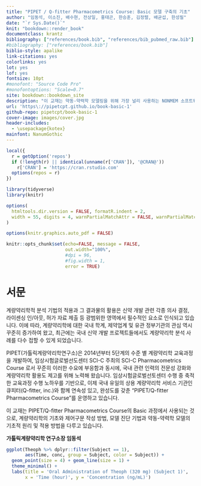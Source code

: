 ```yaml
--- 
title: "PIPET / Q-fitter Pharmacometrics Course: Basic 모델 구축의 기초"
author: "임동석, 이소진, 배수현, 전상일, 홍태곤, 한승훈, 김정렬, 배균섭, 한성필"
date: "`r Sys.Date()`"
knit: "bookdown::render_book"
documentclass: krantz
bibliography: ["references/book.bib", "references/bib_pubmed_raw.bib"]
#bibliography: ["references/book.bib"]
biblio-style: apalike
link-citations: yes
colorlinks: yes
lot: yes
lof: yes
fontsize: 10pt
#monofont: "Source Code Pro"
#monofontoptions: "Scale=0.7"
site: bookdown::bookdown_site
description: "이 교재는 약동-약력학 모델링을 위해 가장 널리 사용하는 NONMEM 소프트웨어를 활용하기 위에 알아야 하는 기본개념들과 그 사용법을 소개하기 위하여 만들어졌다."
url: 'https\://pipetcpt.github.io/book-basic-1'
github-repo: pipetcpt/book-basic-1
cover-image: images/cover.jpg
header-includes:
  - \usepackage{kotex}
mainfont: NanumGothic
---
```


```r
local({
  r = getOption('repos')
  if (!length(r) || identical(unname(r['CRAN']), '@CRAN@'))
    r['CRAN'] = 'https://cran.rstudio.com' 
  options(repos = r)
})

library(tidyverse)
library(knitr)

options(
  htmltools.dir.version = FALSE, formatR.indent = 2,
  width = 55, digits = 4, warnPartialMatchAttr = FALSE, warnPartialMatchDollar = FALSE
)

options(knitr.graphics.auto_pdf = FALSE)

knitr::opts_chunk$set(echo=FALSE, message = FALSE, 
					  out.width="100%", 
					  #dpi = 96, 
					  #fig.width = 1,
					  error = TRUE)
```

# 서문 {-}

계량약리학적 분석 기법의 적용과 그 결과물의 활용은 신약 개발 관련 각종 의사 결정, 라이센싱 인/아웃, 허가 자료 제출 등 광범위한 영역에서 필수적인 요소로 인식되고 있습니다. 이에 따라, 계량약리학에 대한 국내 학계, 제약업계 및 유관 정부기관의 관심 역시 꾸준히 증가하여 왔고, 최근에는 국내 신약 개발 프로젝트들에서도 계량약리학 분석 사례를 다수 접할 수 있게 되었습니다. 

PIPET(가톨릭계량약리학연구소)은 2014년부터 5단계의 수준 별 계량약리학 교육과정을 개발하여, 임상시험글로벌선도센터 SCI-C 주최의 SCI-C Pharmacometrics Course 로서 꾸준히 이러한 수요에 부응함과 동시에, 국내 관련 인력의 전문성 강화와 계량약리학 활용도 제고를 위해 노력해 왔습니다. 임상시험글로벌선토센터 수행 중 축적한 교육과정 수행 노하우를 기반으로, 이제 국내 유일의 상용 계량약리학 서비스 기관인 큐피터(Q-fitter, inc.)와 함께 연속성 있고, 완성도를 갖춘 "PIPET/Q-fitter Pharmacometrics Course"를 운영하고 있습니다. 

이 교재는 PIPET/Q-fitter Pharmacometrics Course의 Basic 과정에서 사용되는 것으로, 계량약리학의 기초와 제어구문 작성 방법, 모델 진단 기법과 약동-약력학 모델의 기초적 원리 및 적용 방법을 다루고 있습니다.

**가톨릭계량약리학 연구소장 임동석**

```r
ggplot(Theoph %>% dplyr::filter(Subject == 1), 
       aes(Time, conc, group = Subject, color = Subject)) +
  geom_point(size = 4) + geom_line(size = 1) +
  theme_minimal() +
  labs(title = 'Oral Administration of Theoph (320 mg) (Subject 1)',
       x = 'Time (hour)', y = 'Concentration (ng/mL)')
```

\mainmatter
